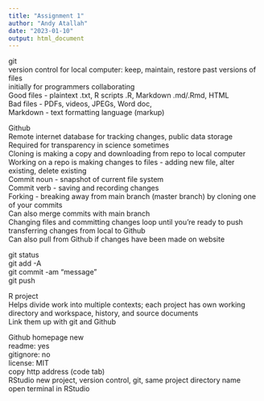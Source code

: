 ```yaml
---
title: "Assignment 1"
author: "Andy Atallah"
date: "2023-01-10"
output: html_document
---
```


git  
version control for local computer: keep, maintain, restore past versions of files  
initially for programmers collaborating  
Good files - plaintext .txt, R scripts .R, Markdown .md/.Rmd, HTML  
Bad files - PDFs, videos, JPEGs, Word doc,   
Markdown - text formatting language (markup)  

Github  
Remote internet database for tracking changes, public data storage  
Required for transparency in science sometimes  
Cloning is making a copy and downloading from repo to local computer  
Working on a repo is making changes to files - adding new file, alter  existing, delete existing  
	Commit noun - snapshot of current file system  
	Commit verb - saving and recording changes  
	Forking - breaking away from main branch (master branch) by cloning one of your commits  
		Can also merge commits with main branch  
	Changing files and committing changes loop until you’re ready to push 
		transferring changes from local to Github  
	Can also pull from Github if changes have been made on website  

git status  
git add -A  
git commit -am “message”  
git push  

R project  
Helps divide work into multiple contexts; each project has own working directory and workspace, history, and source documents  
Link them up with git and Github  

Github homepage new  
readme: yes  
gitignore: no  
license: MIT  
copy http address (code tab)  
RStudio new project, version control, git, same project directory name  
open terminal in RStudio  